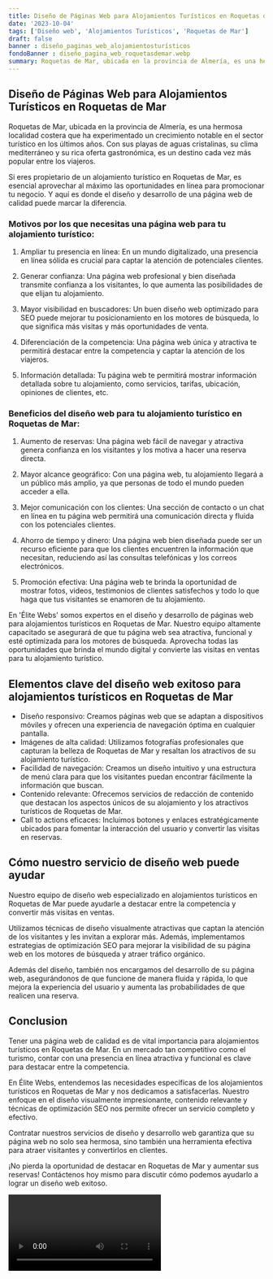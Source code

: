 ```yaml
---
title: Diseño de Páginas Web para Alojamientos Turísticos en Roquetas de Mar
date: '2023-10-04'
tags: ['Diseño web', 'Alojamientos Turísticos', 'Roquetas de Mar']
draft: false
banner : diseño_paginas_web_alojamientosturísticos
fondoBanner : diseño_pagina_web_roquetasdemar.webp
summary: Roquetas de Mar, ubicada en la provincia de Almería, es una hermosa localidad costera que ha experimentado un crecimiento notable en el sector turístico en los últimos años. Con sus playas de aguas cristalinas, su clima mediterráneo y su rica oferta gastronómica, es un destino cada vez más popular entre los viajeros.
---
```


## Diseño de Páginas Web para Alojamientos Turísticos en Roquetas de Mar

Roquetas de Mar, ubicada en la provincia de Almería, es una hermosa localidad costera que ha experimentado un crecimiento notable en el sector turístico en los últimos años. Con sus playas de aguas cristalinas, su clima mediterráneo y su rica oferta gastronómica, es un destino cada vez más popular entre los viajeros.

Si eres propietario de un alojamiento turístico en Roquetas de Mar, es esencial aprovechar al máximo las oportunidades en línea para promocionar tu negocio. Y aquí es donde el diseño y desarrollo de una página web de calidad puede marcar la diferencia.

### Motivos por los que necesitas una página web para tu alojamiento turístico:

1. Ampliar tu presencia en línea: En un mundo digitalizado, una presencia en línea sólida es crucial para captar la atención de potenciales clientes.

2. Generar confianza: Una página web profesional y bien diseñada transmite confianza a los visitantes, lo que aumenta las posibilidades de que elijan tu alojamiento.

3. Mayor visibilidad en buscadores: Un buen diseño web optimizado para SEO puede mejorar tu posicionamiento en los motores de búsqueda, lo que significa más visitas y más oportunidades de venta.

4. Diferenciación de la competencia: Una página web única y atractiva te permitirá destacar entre la competencia y captar la atención de los viajeros.

5. Información detallada: Tu página web te permitirá mostrar información detallada sobre tu alojamiento, como servicios, tarifas, ubicación, opiniones de clientes, etc.

### Beneficios del diseño web para tu alojamiento turístico en Roquetas de Mar:

1. Aumento de reservas: Una página web fácil de navegar y atractiva genera confianza en los visitantes y los motiva a hacer una reserva directa.

2. Mayor alcance geográfico: Con una página web, tu alojamiento llegará a un público más amplio, ya que personas de todo el mundo pueden acceder a ella.

3. Mejor comunicación con los clientes: Una sección de contacto o un chat en línea en tu página web permitirá una comunicación directa y fluida con los potenciales clientes.

4. Ahorro de tiempo y dinero: Una página web bien diseñada puede ser un recurso eficiente para que los clientes encuentren la información que necesitan, reduciendo así las consultas telefónicas y los correos electrónicos.

5. Promoción efectiva: Una página web te brinda la oportunidad de mostrar fotos, videos, testimonios de clientes satisfechos y todo lo que haga que tus visitantes se enamoren de tu alojamiento.

En 'Élite Webs' somos expertos en el diseño y desarrollo de páginas web para alojamientos turísticos en Roquetas de Mar. Nuestro equipo altamente capacitado se asegurará de que tu página web sea atractiva, funcional y esté optimizada para los motores de búsqueda. Aprovecha todas las oportunidades que brinda el mundo digital y convierte las visitas en ventas para tu alojamiento turístico.

<GifSeo />

<Cta />

## Elementos clave del diseño web exitoso para alojamientos turísticos en Roquetas de Mar

- Diseño responsivo: Creamos páginas web que se adaptan a dispositivos móviles y ofrecen una experiencia de navegación óptima en cualquier pantalla.
- Imágenes de alta calidad: Utilizamos fotografías profesionales que capturan la belleza de Roquetas de Mar y resaltan los atractivos de su alojamiento turístico.
- Facilidad de navegación: Creamos un diseño intuitivo y una estructura de menú clara para que los visitantes puedan encontrar fácilmente la información que buscan.
- Contenido relevante: Ofrecemos servicios de redacción de contenido que destacan los aspectos únicos de su alojamiento y los atractivos turísticos de Roquetas de Mar.
- Call to actions eficaces: Incluimos botones y enlaces estratégicamente ubicados para fomentar la interacción del usuario y convertir las visitas en reservas.

## Cómo nuestro servicio de diseño web puede ayudar

Nuestro equipo de diseño web especializado en alojamientos turísticos en Roquetas de Mar puede ayudarle a destacar entre la competencia y convertir más visitas en ventas. 

Utilizamos técnicas de diseño visualmente atractivas que captan la atención de los visitantes y les invitan a explorar más. Además, implementamos estrategias de optimización SEO para mejorar la visibilidad de su página web en los motores de búsqueda y atraer tráfico orgánico.

Además del diseño, también nos encargamos del desarrollo de su página web, asegurándonos de que funcione de manera fluida y rápida, lo que mejora la experiencia del usuario y aumenta las probabilidades de que realicen una reserva.

## Conclusion

Tener una página web de calidad es de vital importancia para alojamientos turísticos en Roquetas de Mar. En un mercado tan competitivo como el turismo, contar con una presencia en línea atractiva y funcional es clave para destacar entre la competencia.

En Élite Webs, entendemos las necesidades específicas de los alojamientos turísticos en Roquetas de Mar y nos dedicamos a satisfacerlas. Nuestro enfoque en el diseño visualmente impresionante, contenido relevante y técnicas de optimización SEO nos permite ofrecer un servicio completo y efectivo.

Contratar nuestros servicios de diseño y desarrollo web garantiza que su página web no solo sea hermosa, sino también una herramienta efectiva para atraer visitantes y convertirlos en clientes.

¡No pierda la oportunidad de destacar en Roquetas de Mar y aumentar sus reservas! Contáctenos hoy mismo para discutir cómo podemos ayudarlo a lograr un diseño web exitoso.

<Video />

<CtaBot job='Alojamientos Turísticos' city='Roquetas de Mar'/>

<Gmaps query='Roquetas de Mar+españa+maps' />